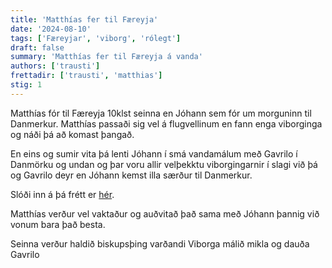 ```yaml
---
title: 'Matthías fer til Færeyja'
date: '2024-08-10'
tags: ['Færeyjar', 'viborg', 'rólegt']
draft: false
summary: 'Matthías fer til Færeyja á vanda'
authors: ['trausti']
frettadir: ['trausti', 'matthias']
stig: 1
---
```



Matthías fór til Færeyja 10klst seinna en Jóhann sem fór um morguninn til Danmerkur. Matthías passaði sig vel á flugvellinum en fann
enga viborginga og náði þá að komast þangað.


En eins og sumir vita þá lenti Jóhann í smá vandamálum með Gavrilo í Danmörku og undan og þar voru allir velþekktu viborgingarnir í slagi
við þá og Gavrilo deyr en Jóhann kemst illa særður til Danmerkur.


Slóði inn á þá frétt er [hér](/frettir/Hættuferðin-til-Danmerkur).


Matthías verður vel vaktaður og auðvitað það sama með Jóhann þannig við vonum bara það besta.


Seinna verður haldið biskupsþing varðandi Viborga málið mikla og dauða Gavrilo
